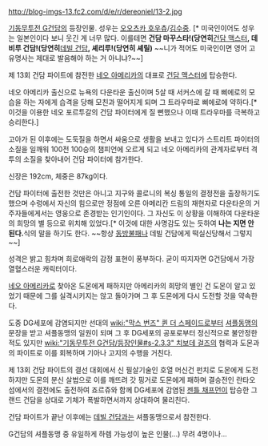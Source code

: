 http://blog-imgs-13.fc2.com/d/e/r/dereoniel/13-2.jpg

[[기동무투전 G건담]]의 등장인물. 성우는 [[오오츠카 호우츄]]/[[김수중]]. [* 미국인이어도 성우는 일본인이다 보니 웃긴 게 너무 많다. 이를테면 '''건담 마꾸스타!(당연히 '''[[건담 맥스터]]''', 데비루 건담!(당연히 '''[[데빌 건담]]''', 셰리루!(당연히 셰릴)''' ~~니가 적어도 미국인이면 영어 고유명사는 제대로 발음해야 하는 거 아니냐?~~]

제 13회 건담 파이트에 참전한 [[네오 아메리카]]의 대표로 [[건담 맥스터]]에 탑승한다.

네오 아메리카 출신으로 뉴욕의 다운타운 출신이며 5살 때 서커스에 갈 때 삐에로의 모습을 하는 자에게 습격을 당해 모친과 떨어지게 되며 그 트라우마로 삐에로에 약하다.[* 이것을 이용한 네오 포르투갈의 건담 파이터에게 질 뻔했으나 이때 트라우마를 극복하고 승리한다.]

고아가 된 이후에는 도둑질을 하면서 싸움으로 생활을 보내고 있다가 스트리트 파이터의 소질을 일깨워 100전 100승의 챔피언에 오르게 되고 네오 아메리카의 관계자로부터 격투의 소질을 찾아내어 건담 파이터에 참가한다.

신장은 192cm, 체중은 87kg이다.

건담 파이터에 출전한 것만은 아니고 지구와 콜로니의 복싱 통일의 결정전을 출장하기도 했으며 수렁에서 자신의 힘으로만 정점에 오른 아메리칸 드림의 재현자로 다운타운의 거주자들에게서는 영웅으로 존경받는 인기인이다. 그 자신도 이 상황을 이해하여 다운타운의 희망의 별 등으로 위치해 있었다.[* 이것에 대한 사명감도 있는 듯하여 '''나는 지면 안 된다.'''식의 말을 하기도 한다. ~~항상 [[동방불패]]나 데빌 건담에게 떡실신당해서 그렇지~~]

성격은 밝고 힘차며 희로애락의 감정 표현이 풍부하다. 굳이 따지자면 G건담에서 가장 열혈스러운 캐릭터이다. 

[[네오 아메리카]]로 찾아온 도몬에게 패하지만 아메리카의 희망의 별인 건 도몬이 알고 있었기 때문에 그를 실격시키지는 않고 돌아가며 그 후 도몬에게 다시 도전할 것을 약속한다.

도중 DG세포에 감염되지만 선대의 [[wiki:"막스 번즈" 퀸 더 스페이드]]로부터 [[셔플동맹]]의 문장을 받고 셔플동맹의 일원이 되며 그 후 DG세포의 공포로부터 정신적으로 불안정한 적도 있지만 [[wiki:"기동무투전 G건담/등장인물#s-2.3.3" 치보데 걸즈]]의 협력과 도몬과의 파이트로 이를 회복하며 기아나 고지의 수행을 거친다.

제 13회 건담 파이트의 결선 대회에서 신 필살기술인 호열 머신건 펀치로 도몬에게 도전하지만 도몬의 분신 살법으로 이를 깨뜨려 갓 핑거로 도몬에게 패하며 결승전인 란타오섬에서의 결전에도 출전하여 죠르쥬와 함께 DG세포에 감염된 [[젠틀 채프먼]]이 탑승한 그랜드 건담을 상대로 기체가 폭발하면서까지 상대하여 물리친다.

건담 파이트가 끝난 이후에는 [[데빌 건담]]과는 셔플동맹으로서 참전한다.

G건담의 셔플동맹 중 유일하게 하렘 가능성이 높은 인물(...) 무려 4명이나...
